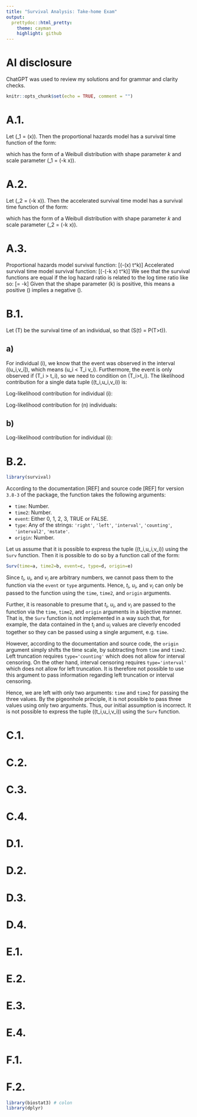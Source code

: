 ```yaml
---
title: "Survival Analysis: Take-home Exam"
output:
  prettydoc::html_pretty:
    theme: cayman
    highlight: github
---
```


# AI disclosure

ChatGPT was used to review my solutions and for grammar and clarity checks.

```r
knitr::opts_chunk$set(echo = TRUE, comment = "")
```

# A.1.

Let \(\lambda_1 = \lambda\exp(\beta x)\).
Then the proportional hazards model has a survival time function
of the form:

\begin{align*}
    & S(t|x) \\
    =& S_0(t)^{\exp(\beta x)} \\
    =& \exp(-\lambda t^k)^{\exp(\beta x)} \\
    =& \exp(-\lambda t^k\exp(\beta x)) \\
    =& \exp(-\lambda\exp(\beta x) t^k) \\
    =& \exp(-\lambda_1 t^k) \\
\end{align*}

which has the form of a Weibull distribution
with shape parameter $k$ and scale parameter
\(\lambda_1 = \lambda\exp(-k\tilde{\beta} x)\).

# A.2.

Let \(\lambda_2 = \lambda\exp(-k\tilde{\beta} x)\).
Then the accelerated survival time model has a survival time function
of the form:

\begin{align*}
    & S(t|x) \\
    =& S_0(t \exp(-\tilde{\beta} x)) \\
    =& \exp(-\lambda(t \exp(-\tilde{\beta} x))^k) \\
    =& \exp(-\lambda t^k \exp(-\tilde{\beta} x)^k) \\
    =& \exp(-\lambda t^k \exp(-k\tilde{\beta} x)) \\
    =& \exp(-\lambda\exp(-k\tilde{\beta} x) t^k) \\
    =& \exp(-\lambda_2 t^k ) \\
\end{align*}

which has the form of a Weibull distribution
with shape parameter $k$ and scale parameter
\(\lambda_2 = \lambda\exp(-k\tilde{\beta} x)\).

# A.3.

Proportional hazards model survival function:
\[\exp(-\lambda\exp(\beta x) t^k)\]
Accelerated survival time model survival function:
\[\exp(-\lambda\exp(-k\tilde{\beta} x) t^k)\]
We see that the survival functions are equal if
the log hazard ratio is related to the log time ratio like so:
\[\beta = -k\tilde{\beta}\]
Given that the shape parameter \(k\) is positive,
this means
a positive \(\beta\) implies a negative \(\tilde{\beta}\).

# B.1.

Let \(T\) be the survival time of an individual,
so that \(S(t) = P(T>t)\).

## a)

For individual \(i\),
we know that the event was observed in the interval \((u_i,v_i]\),
which means \(u_i < T_i \leq v_i\). Furthermore,
the event is only observed if \(T_i > t_i\), so we need to
condition on \(T_i>t_i\).
The likelihood contribution for a single data tuple \((t_i,u_i,v_i)\) is:
\begin{align*}
    & P(u_i < T_i \leq v_i \, | \, T_i > t_i) \\
    =& \frac{P(\{u_i < T_i \leq v_i\} \cap \{T_i > t_i\})}{P(T_i > t_i)} \\
    =& \frac{P(\max(t_i,u_i) < T_i \leq v_i)}{P(T_i > t_i)} \\
    =& \frac{P(u_i < T_i \leq v_i)}{P(T_i > t_i)} \\
    =& \frac{F_{T_i}(v_i)-F_{T_i}(u_i)}{P(T_i > t_i)} \\
    =& \frac{1-S(v_i)-(1-S(u_i))}{S(t_i)} \\
    =& \frac{S(u_i)-S(v_i)}{S(t_i)} \\
\end{align*}

Log-likelihood contribution for individual \(i\):
\begin{align*}
    & \ell_i \\
    =& \ln\frac{S(u_i)-S(v_i)}{S(t_i)} \\
    =& \ln(S(u_i) - S(v_i)) - \ln S(t_i) \\
\end{align*}

Log-likelihood contribution for \(n\) individuals:
\begin{align*}
    & \ell_{1:n} \\
    =& \ln\prod_{i=1}^n \frac{S(u_i)-S(v_i)}{S(t_i)} \\
    =& \sum_{i=1}^n \left(\ln(S(u_i) - S(v_i)) - \ln S(t_i)\right) \\
\end{align*}

## b)

Log-likelihood contribution for individual \(i\):
\begin{align*}
    & \ell_i \\
    =& \ln(S(u_i) - S(v_i)) - \ln S(t_i) \\
    =& \ln\left(S(u_i) - S(u_i)\exp\left(-\int_{u_i}^{v_i} h(t)dt\right)\right) - \ln S(t_i) \\
    =& \ln\left(S(u_i)\left(1 - \exp\left(-\int_{u_i}^{v_i} h(t)dt\right)\right)\right) - \ln S(t_i) \\
    =& \ln S(u_i) + \ln\left(1 - \exp\left(-\int_{u_i}^{v_i} h(t)dt\right)\right) - \ln S(t_i) \\
    =& \ln \exp\left(-\int_0^{u_i} h(t)dt\right) + \ln\left(1 - \exp\left(-\int_{u_i}^{v_i} h(t)dt\right)\right) - \ln \exp\left(-\int_0^{t_i} h(t)dt\right) \\
    =& -\int_0^{u_i} h(t)dt + \ln\left(1 - \exp\left(-\int_{u_i}^{v_i} h(t)dt\right)\right) +\int_0^{t_i} h(t)dt \\
    =& \ln\left(1 - \exp\left(-\int_{u_i}^{v_i} h(t)dt\right)\right) - \int_{t_i}^{u_i} h(t)dt
\end{align*}

<!-- TODO n individuals case as well? -->

# B.2.

```r
library(survival)
```

According to the documentation [REF] and source code [REF]
for version `3.8-3` of the package,
the function takes the following arguments:

* `time`: Number.
* `time2`: Number.
* `event`: Either 0, 1, 2, 3, TRUE or FALSE.
* `type`: Any of the strings: `'right'`, `'left'`, `'interval'`, `'counting'`, `'interval2'`, `'mstate'`.
* `origin`: Number.

Let us assume that it is possible to express the tuple \((t_i,u_i,v_i)\)
using the `Surv` function.
Then it is possible to do so by
a function call of the form:
```r
Surv(time=a, time2=b, event=c, type=d, origin=e)
```
Since $t_i$, $u_i$, and $v_i$ are arbitrary numbers,
we cannot pass them to the function via the `event` or `type` arguments.
Hence, $t_i$, $u_i$, and $v_i$
can only be passed to the function using the
`time`, `time2`, and `origin` arguments.

Further, it is reasonable to presume that
$t_i$, $u_i$, and $v_i$ are passed to the function
via the `time`, `time2`, and `origin` arguments in a bijective manner.
That is, the `Surv` function is not implemented in a way such that,
for example, the data contained in the $t_i$ and $u_i$ values are cleverly encoded together so they can be passed using a single argument, e.g. `time`.

However, according to the documentation and source code,
the `origin` argument simply shifts the time scale,
by subtracting from `time` and `time2`.
Left truncation requires `type='counting'` which
does not allow for interval censoring.
On the other hand, interval censoring requires `type='interval'`
which does not allow for left truncation.
It is therefore not possible to use this argument to pass
information regarding left truncation or interval censoring.

Hence, we are left with only two arguments: `time` and `time2`
for passing the three values.
By the pigeonhole principle,
it is not possible to pass three values using only two arguments.
Thus, our initial assumption is incorrect.
It is not possible to express the tuple \((t_i,u_i,v_i)\)
using the `Surv` function.

# C.1.

# C.2.

# C.3.

# C.4.

# D.1.

# D.2.

# D.3.

# D.4.

# E.1.

# E.2.

# E.3.

# E.4.

# F.1.

# F.2.


```r
library(biostat3) # colon
library(dplyr)
```
